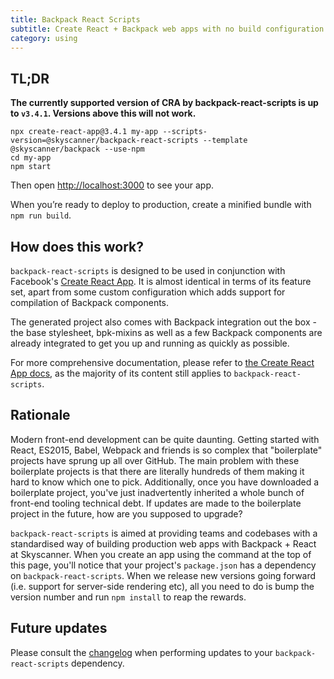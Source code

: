 ```yaml
---
title: Backpack React Scripts
subtitle: Create React + Backpack web apps with no build configuration.
category: using
---
```


## TL;DR

**The currently supported version of CRA by backpack-react-scripts is up to `v3.4.1`. Versions above this will not work.**

```
npx create-react-app@3.4.1 my-app --scripts-version=@skyscanner/backpack-react-scripts --template @skyscanner/backpack --use-npm
cd my-app
npm start
```

Then open [http://localhost:3000](http://localhost:3000/) to see your app.

When you’re ready to deploy to production, create a minified bundle with `npm run build`.

## How does this work?

`backpack-react-scripts` is designed to be used in conjunction with Facebook's [Create React App](https://facebook.github.io/create-react-app/docs/getting-started). It is almost identical in terms of its feature set, apart from some custom configuration which adds support for compilation of Backpack components.

The generated project also comes with Backpack integration out the box - the base stylesheet, bpk-mixins as well as a few Backpack components are already integrated to get you up and running as quickly as possible.

For more comprehensive documentation, please refer to [the Create React App docs](https://facebook.github.io/create-react-app/docs/getting-started), as the majority of its content still applies to `backpack-react-scripts`.

## Rationale

Modern front-end development can be quite daunting. Getting started with React, ES2015, Babel, Webpack and friends is so complex that "boilerplate" projects have sprung up all over GitHub. The main problem with these boilerplate projects is that there are literally hundreds of them making it hard to know which one to pick. Additionally, once you have downloaded a boilerplate project, you've just inadvertently inherited a whole bunch of front-end tooling technical debt. If updates are made to the boilerplate project in the future, how are you supposed to upgrade?

`backpack-react-scripts` is aimed at providing teams and codebases with a standardised way of building production web apps with Backpack + React at Skyscanner. When you create an app using the command at the top of this page, you'll notice that your project's `package.json` has a dependency on `backpack-react-scripts`. When we release new versions going forward (i.e. support for server-side rendering etc), all you need to do is bump the version number and run `npm install` to reap the rewards.

## Future updates

Please consult the [changelog](https://github.com/Skyscanner/backpack-react-scripts/blob/fork/packages/react-scripts/CHANGELOG.md) when performing updates to your `backpack-react-scripts` dependency.
